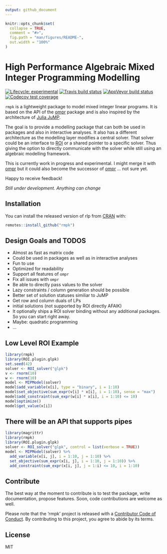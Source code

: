 ```yaml
---
output: github_document
---
```


<!-- README.md is generated from README.Rmd. Please edit that file -->

```r
knitr::opts_chunk$set(
  collapse = TRUE,
  comment = "#>",
  fig.path = "man/figures/README-",
  out.width = "100%"
)
```
# High Performance Algebraic Mixed Integer Programming Modelling

<!-- badges: start -->
[![Lifecycle: experimental](https://img.shields.io/badge/lifecycle-experimental-orange.svg)](https://www.tidyverse.org/lifecycle/#experimental)
[![Travis build status](https://travis-ci.org/dirkschumacher/rmpk.svg?branch=master)](https://travis-ci.org/dirkschumacher/rmpk)
[![AppVeyor build status](https://ci.appveyor.com/api/projects/status/github/dirkschumacher/rmpk?branch=master&svg=true)](https://ci.appveyor.com/project/dirkschumacher/rmpk)
[![Codecov test coverage](https://codecov.io/gh/dirkschumacher/rmpk/branch/master/graph/badge.svg)](https://codecov.io/gh/dirkschumacher/rmpk?branch=master)
<!-- badges: end -->

`rmpk` is a lightweight package to model mixed integer linear programs. It is based on the API of the [ompr](https://github.com/dirkschumacher/ompr) package and is also inspired by the architecture of [Julia JuMP](https://github.com/JuliaOpt/JuMP.jl).

The goal is to provide a modelling package that can both be used in packages and also in interactive analyses. It also has a different architecture as the modelling layer modifies a central solver. That solver could be an interface to [ROI](https://CRAN.R-project.org/package=ROI) or a shared pointer to a specific solver. Thus giving the option to directly communicate with the solver while still using an algebraic modelling framework.

This is currently work in progress and experimental. I might merge it with [ompr](https://github.com/dirkschumacher/ompr) but it could also become the successor of [ompr](https://github.com/dirkschumacher/ompr) ... not sure yet.

Happy to receive feedback!

_Still under development. Anything can change_

## Installation

You can install the released version of rlp from [CRAN](https://CRAN.R-project.org) with:

``` r
remotes::install_github("rmpk")
```

## Design Goals and TODOS

* Almost as fast as matrix code
* Could be used in packages as well as in interactive analyses
* Fun to use
* Optimized for readability
* Support all features of `ompr`
* Fix all issues with `ompr`
* Be able to directly pass values to the solver
* Lazy constraints / column generation should be possible
* Better set of solution statuses similiar to JuMP
* Get row and column duals of LPs
* initial solutions (not supported by ROI directly AFAIK)
* It optionally ships a ROI solver binding without any additional packages. So you can start right away.
* Maybe: quadratic programming
* ...

## Low Level ROI Example

```r
library(rmpk)
library(ROI.plugin.glpk)
set.seed(42)
solver <- ROI_solver("glpk")
v <- rnorm(10)
w <- rnorm(10)
model <- MIPModel(solver)
model$add_variable(x[i], type = "binary", i = 1:10)
model$set_objective(sum_expr(v[i] * x[i], i = 1:10), sense = "max")
model$add_constraint(sum_expr(w[i] * x[i], i = 1:10) <= 10)
model$optimize()
model$get_value(x[i])
```

## There will be an API that supports pipes

```r
library(magrittr)
library(rmpk)
library(ROI.plugin.glpk)
solver <- ROI_solver("glpk", control = list(verbose = TRUE))
model <- MIPModel(solver) %>% 
  add_variable(x[i, j], i = 1:10, j = 1:10) %>% 
  set_objective(sum_expr(x[i, j], i = 1:10, j = 1:10)) %>%
  add_constraint(sum_expr(x[i, j], j = 1:i) <= 10, i = 1:10)
```

## Contribute

The best way at the moment to contribute is to test the package, write documentation, propose features. Soon, code contributions are welcome as well.

Please note that the 'rmpk' project is released with a
[Contributor Code of Conduct](CODE_OF_CONDUCT.md).
By contributing to this project, you agree to abide by its terms.

## License

MIT
